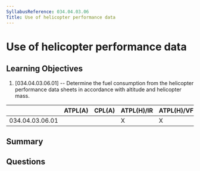 ```yaml
---
SyllabusReference: 034.04.03.06
Title: Use of helicopter performance data
---
```


# Use of helicopter performance data

## Learning Objectives

1. [034.04.03.06.01] -- Determine the fuel consumption from the helicopter
   performance data sheets in accordance with altitude and helicopter mass.

|                 | ATPL(A) | CPL(A) | ATPL(H)/IR | ATPL(H)/VFR | CPL(H) | IR  | CBIR(A) |
| --------------- | ------- | ------ | ---------- | ----------- | ------ | --- | ------- |
| 034.04.03.06.01 |         |        | X          | X           |        |     |         |

## Summary

## Questions
